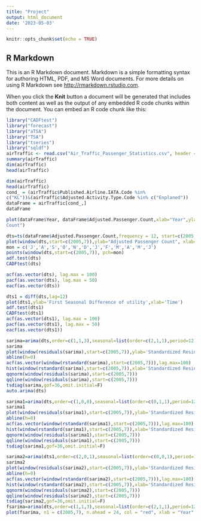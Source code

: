 ```yaml
---
title: "Project"
output: html_document
date: '2023-05-03'
---
```


```r
knitr::opts_chunk$set(echo = TRUE)
```

## R Markdown

This is an R Markdown document. Markdown is a simple formatting syntax for authoring HTML, PDF, and MS Word documents. For more details on using R Markdown see <http://rmarkdown.rstudio.com>.

When you click the **Knit** button a document will be generated that includes both content as well as the output of any embedded R code chunks within the document. You can embed an R code chunk like this:

```r
library("CADFtest")
library("forecast")
library("aTSA")
library("TSA")
library("tseries")
library("sqldf")
airTraffic <- read.csv("Air_Traffic_Passenger_Statistics.csv", header = TRUE)
summary(airTraffic)
dim(airTraffic)
head(airTraffic)

dim(airTraffic)
head(airTraffic)
cond_ = (airTraffic$Published.Airline.IATA.Code %in%
c("KL"))&(airTraffic$Adjusted.Activity.Type.Code %in% c("Enplaned"))
dataFrame = airTraffic[cond_,]
dataFrame

plot(dataFrame$Year, dataFrame$Adjusted.Passenger.Count,xlab="Year",ylab="Adjusted Passenger
Count")

dts=ts(dataFrame$Adjusted.Passenger.Count,frequency = 12, start=c(2005,7))
plot(window(dts,start=c(2005,7)),ylab="Adjusted Passenger Count", xlab="Year")
mon = c('J','A','S','O','N','D','J','F','M','A','M','J')
points(window(dts,start=c(2005,7)), pch=mon)
adf.test(dts)
CADFtest(dts)

acf(as.vector(dts), lag.max = 100)
pacf(as.vector(dts), lag.max = 50)
eacf(as.vector(dts))

dts1 = diff(dts,lag=12)
plot(dts1,ylab='First Seasonal Difference of utility',xlab='Time')
adf.test(dts1)
CADFtest(dts1)
acf(as.vector(dts1), lag.max = 100)
pacf(as.vector(dts1), lag.max = 50)
eacf(as.vector(dts1))

sarima=arima(dts,order=c(1,1,3),seasonal=list(order=c(2,1,1),period=12))
sarima
plot(window(residuals(sarima),start=c(2005,7)),ylab='Standardized Residuals',type='o')
abline(h=0)
acf(as.vector(window(rstandard(sarima),start=c(2005,7))),lag.max=100)
hist(window(rstandard(sarima),start=c(2005,7)),xlab='Standardized Residuals')
qqnorm(window(residuals(sarima),start=c(2005,7)))
qqline(window(residuals(sarima),start=c(2005,7)))
tsdiag(sarima,gof=36,omit.initial=F)
auto.arima(dts)

sarima1=arima(dts,order=c(1,0,0),seasonal=list(order=c(0,1,1),period=12))
sarima1
plot(window(residuals(sarima1),start=c(2005,7)),ylab='Standardized Residuals',type='o')
abline(h=0)
acf(as.vector(window(rstandard(sarima1),start=c(2005,7))),lag.max=100)
hist(window(rstandard(sarima1),start=c(2005,7)),xlab='Standardized Residuals')
qqnorm(window(residuals(sarima1),start=c(2005,7)))
qqline(window(residuals(sarima1),start=c(2005,7)))
tsdiag(sarima1,gof=36,omit.initial=F)

sarima2=arima(dts1,order=c(2,0,1),seasonal=list(order=c(0,0,1),period=12))
sarima2
plot(window(residuals(sarima2),start=c(2005,7)),ylab='Standardized Residuals',type='o')
abline(h=0)
acf(as.vector(window(rstandard(sarima2),start=c(2005,7))),lag.max=100)
hist(window(rstandard(sarima2),start=c(2005,7)),xlab='Standardized Residuals')
qqnorm(window(residuals(sarima2),start=c(2005,7)))
qqline(window(residuals(sarima2),start=c(2005,7)))
tsdiag(sarima2,gof=36,omit.initial=F)
fsarima=arima(dts,order=c(1,1,3),seasonal=list(order=c(2,1,1),period=12))
plot(fsarima, n1 = c(2005,7), n.ahead = 24, col = "red", xlab = "Year",ylab = "Number of passenger")


```

